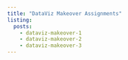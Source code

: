 ```yaml
---
title: "DataViz Makeover Assignments"
listing:
  posts:
    - dataviz-makeover-1
    - dataviz-makeover-2
    - dataviz-makeover-3
---
```

